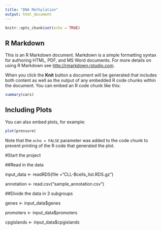 ---
title: "DNA Methylation"
output: html_document
---

```{r setup, include=FALSE}
knitr::opts_chunk$set(echo = TRUE)
```

## R Markdown

This is an R Markdown document. Markdown is a simple formatting syntax for authoring HTML, PDF, and MS Word documents. For more details on using R Markdown see <http://rmarkdown.rstudio.com>.

When you click the **Knit** button a document will be generated that includes both content as well as the output of any embedded R code chunks within the document. You can embed an R code chunk like this:

```{r cars}
summary(cars)
```

## Including Plots

You can also embed plots, for example:

```{r pressure, echo=FALSE}
plot(pressure)
```

Note that the `echo = FALSE` parameter was added to the code chunk to prevent printing of the R code that generated the plot.






#Start the project

##Read in the data

input_data <- readRDS(file ="CLL-Bcells_list.RDS.gz")

annotation <- read.csv("sample_annotation.csv")

##Divide the data in 3 subgroups

genes <- input_data$genes

promoters <- input_data$promoters

cpgislands <- input_data$cpgislands




